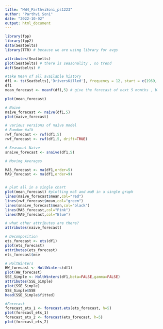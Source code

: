 ---
title: "HW4_ParthviSoni_ps1223"
author: "Parthvi Soni"
date: "2022-10-02"
output: html_document
---


```{r}

library(fpp)
library(fpp2)
data(Seatbelts)
library(TTR) # because we are using library for avgs

attributes(Seatbelts) 
plot(Seatbelts) # there is seasonality , no trend 
Acf(Seatbelts) # 

#take Mean of all available history
df1 <- ts(Seatbelts[,'DriversKilled'], frequency = 12, start = c(1969, 1))
df1
mean_forecast <- meanf(df1,5) # give the forecast of next 5 months , blue hori line shows the mean of the forecast 

plot(mean_forecast)

# Naive
naive_forecast <- naive(df1,5) 
plot(naive_forecast)

# various versions of naive model
# Random Walk
rwf_forecast <- rwf(df1,5)
rwf_forecast <- rwf(df1,5, drift=TRUE)

# Seasonal Naive
snaive_forecast <- snaive(df1,5)

# Moving Averages

MA5_forecast <- ma(df1,order=5)
MA9_forecast <- ma(df1,order=9)


# plot all in a single chart
plot(mean_forecast) #plotting ma5 and ma9 in a single graph
lines(naive_forecast$mean,col="red")
lines(rwf_forecast$mean,col="green")
lines(snaive_forecast$mean,col="black")
lines(MA5_forecast,col="Pink")
lines(MA9_forecast,col="Blue")

# what other attributes are there?
attributes(naive_forecast)

# Decomposition
ets_forecast <- ets(df1)
plot(ets_forecast)
attributes(ets_forecast)
ets_forecast$mse

# HoltWinters
HW_forecast <- HoltWinters(df1)
plot(HW_forecast)
SSE_Simple <- HoltWinters(df1,beta=FALSE,gamma=FALSE)
attributes(SSE_Simple)
plot(SSE_Simple)
SSE_Simple$SSE
head(SSE_Simple$fitted)

#Forecast
forecast_ets_1 <- forecast.ets(ets_forecast, h=5)
plot(forecast_ets_1)
forecast_ets_2 <- forecast(ets_forecast, h=5)
plot(forecast_ets_2)

```

